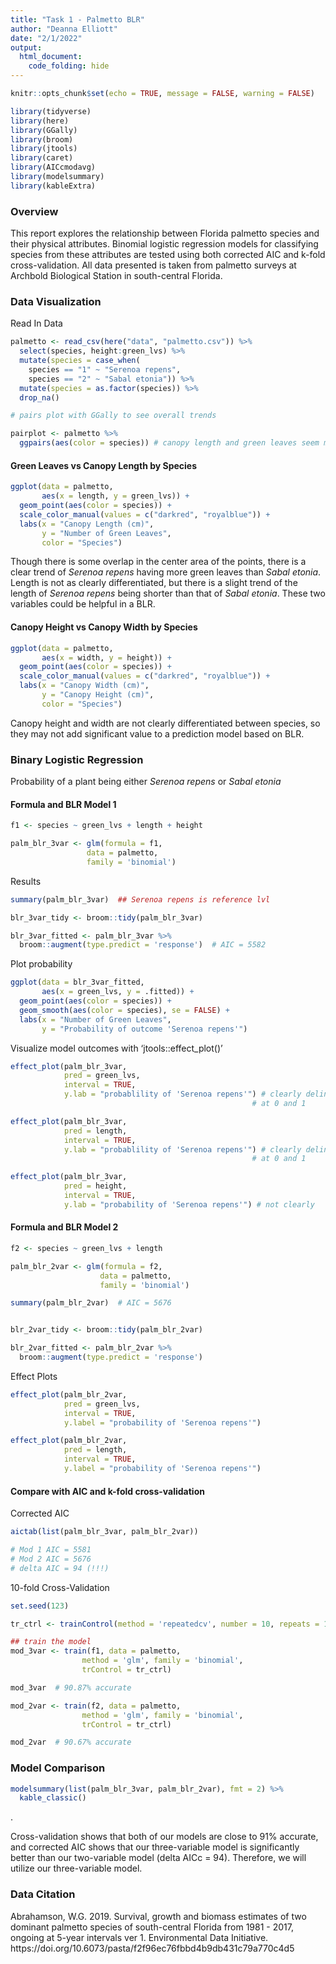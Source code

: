 ```yaml
---
title: "Task 1 - Palmetto BLR"
author: "Deanna Elliott"
date: "2/1/2022"
output: 
  html_document:
    code_folding: hide
---
```


```r
knitr::opts_chunk$set(echo = TRUE, message = FALSE, warning = FALSE)

library(tidyverse)
library(here)
library(GGally)
library(broom)
library(jtools)
library(caret)
library(AICcmodavg)
library(modelsummary)
library(kableExtra)
```

### Overview

This report explores the relationship between Florida palmetto species and their physical attributes. Binomial logistic regression models for classifying species from these attributes are tested using both corrected AIC and k-fold cross-validation. All data presented is taken from palmetto surveys at Archbold Biological Station in south-central Florida.

### Data Visualization

Read In Data

```r
palmetto <- read_csv(here("data", "palmetto.csv")) %>% 
  select(species, height:green_lvs) %>% 
  mutate(species = case_when(
    species == "1" ~ "Serenoa repens",
    species == "2" ~ "Sabal etonia")) %>% 
  mutate(species = as.factor(species)) %>% 
  drop_na()
```

```r
# pairs plot with GGally to see overall trends

pairplot <- palmetto %>% 
  ggpairs(aes(color = species)) # canopy length and green leaves seem most                                       differentiated by species
```

#### Green Leaves vs Canopy Length by Species

```r

ggplot(data = palmetto,
       aes(x = length, y = green_lvs)) +
  geom_point(aes(color = species)) +
  scale_color_manual(values = c("darkred", "royalblue")) +
  labs(x = "Canopy Length (cm)",
       y = "Number of Green Leaves",
       color = "Species")
```

Though there is some overlap in the center area of the points, there is a clear trend of *Serenoa repens* having more green leaves than *Sabal etonia*. Length is not as clearly differentiated, but there is a slight trend of the length of *Serenoa repens* being shorter than that of *Sabal etonia*. These two variables could be helpful in a BLR.

#### Canopy Height vs Canopy Width by Species

```r
ggplot(data = palmetto,
       aes(x = width, y = height)) +
  geom_point(aes(color = species)) +
  scale_color_manual(values = c("darkred", "royalblue")) +
  labs(x = "Canopy Width (cm)",
       y = "Canopy Height (cm)",
       color = "Species")
```

Canopy height and width are not clearly differentiated between species, so they may  not add significant value to a prediction model based on BLR.

### Binary Logistic Regression

Probability of a plant being either *Serenoa repens* or *Sabal etonia*

#### Formula and BLR Model 1
```r

f1 <- species ~ green_lvs + length + height

palm_blr_3var <- glm(formula = f1,
                 data = palmetto,
                 family = 'binomial')
```

Results

```r

summary(palm_blr_3var)  ## Serenoa repens is reference lvl

blr_3var_tidy <- broom::tidy(palm_blr_3var)

blr_3var_fitted <- palm_blr_3var %>% 
  broom::augment(type.predict = 'response')  # AIC = 5582
```

Plot probability

```r

ggplot(data = blr_3var_fitted,
       aes(x = green_lvs, y = .fitted)) +
  geom_point(aes(color = species)) +
  geom_smooth(aes(color = species), se = FALSE) +
  labs(x = "Number of Green Leaves", 
       y = "Probability of outcome 'Serenoa repens'")
```

Visualize model outcomes with 'jtools::effect_plot()' 

```r

effect_plot(palm_blr_3var,
            pred = green_lvs,
            interval = TRUE,
            y.lab = "probablility of 'Serenoa repens'") # clearly delineated
                                                      # at 0 and 1

effect_plot(palm_blr_3var,
            pred = length,
            interval = TRUE,
            y.lab = "probablility of 'Serenoa repens'") # clearly delineated
                                                      # at 0 and 1

effect_plot(palm_blr_3var,
            pred = height,
            interval = TRUE,
            y.lab = "probability of 'Serenoa repens'") # not clearly                                                                  delineated at 0 and 1
```

#### Formula and BLR Model 2 

```r
f2 <- species ~ green_lvs + length

palm_blr_2var <- glm(formula = f2,
                    data = palmetto,
                    family = 'binomial')

summary(palm_blr_2var)  # AIC = 5676


blr_2var_tidy <- broom::tidy(palm_blr_2var)

blr_2var_fitted <- palm_blr_2var %>% 
  broom::augment(type.predict = 'response') 
```

Effect Plots

```r

effect_plot(palm_blr_2var,
            pred = green_lvs,
            interval = TRUE,
            y.label = "probability of 'Serenoa repens'")

effect_plot(palm_blr_2var,
            pred = length,
            interval = TRUE,
            y.label = "probability of 'Serenoa repens'")
```

#### Compare with AIC and k-fold cross-validation

Corrected AIC
```r

aictab(list(palm_blr_3var, palm_blr_2var))

# Mod 1 AIC = 5581
# Mod 2 AIC = 5676
# delta AIC = 94 (!!!)
```

10-fold Cross-Validation

```r

set.seed(123)

tr_ctrl <- trainControl(method = 'repeatedcv', number = 10, repeats = 10)

## train the model
mod_3var <- train(f1, data = palmetto,
                method = 'glm', family = 'binomial',
                trControl = tr_ctrl)

mod_3var  # 90.87% accurate

mod_2var <- train(f2, data = palmetto,
                method = 'glm', family = 'binomial',
                trControl = tr_ctrl)

mod_2var  # 90.67% accurate
```

### Model Comparison

```r

modelsummary(list(palm_blr_3var, palm_blr_2var), fmt = 2) %>% 
  kable_classic()
```

.

Cross-validation shows that both of our models are close to 91% accurate, and corrected AIC shows that our three-variable model is significantly better than our two-variable model (delta AICc = 94). Therefore, we will utilize our three-variable model.

### Data Citation
Abrahamson, W.G. 2019. Survival, growth and biomass estimates of two dominant palmetto species of south-central Florida from 1981 - 2017, ongoing at 5-year intervals ver 1. Environmental Data Initiative. https://doi.org/10.6073/pasta/f2f96ec76fbbd4b9db431c79a770c4d5
